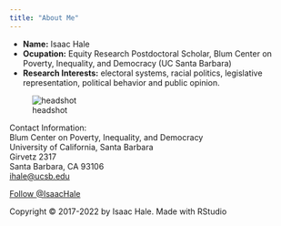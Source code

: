 ```yaml
---
title: "About Me"
---
```


- __Name:__ Isaac Hale
- __Ocupation:__ Equity Research Postdoctoral Scholar, Blum Center on Poverty, Inequality, and Democracy (UC Santa Barbara)
- __Research Interests:__ electoral systems, racial politics, legislative representation, political behavior and public opinion.

![headshot](headshot.jpg)
  
Contact Information:<br>
Blum Center on Poverty, Inequality, and Democracy <br>
University of California, Santa Barbara <br>
Girvetz 2317 <br>
Santa Barbara, CA 93106 <br>
<a href="mailto:ihale@ucsb.edu">ihale@ucsb.edu </a><br>

<a href="https://twitter.com/IsaacHale?ref_src=twsrc%5Etfw" class="twitter-follow-button" data-show-count="false">Follow @IsaacHale</a><script async src="https://platform.twitter.com/widgets.js" charset="utf-8"></script>


Copyright © 2017-2022 by Isaac Hale. Made with RStudio

<br>
  